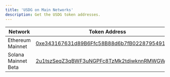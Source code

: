 ```yaml
---
title: 'USDG on Main Networks'
description: Get the USDG token addresses.
---
```




<MainnetWarning />

| Network | Token Address |
| --- | --- |
| Ethereum Mainnet | [0xe343167631d89B6Ffc58B88d6b7fB0228795491D](https://etherscan.io/address/0xe343167631d89B6Ffc58B88d6b7fB0228795491D) |
| Solana Mainnet Beta | [2u1tszSeqZ3qBWF3uNGPFc8TzMk2tdiwknnRMWGWjGWH](https://solscan.io/token/2u1tszSeqZ3qBWF3uNGPFc8TzMk2tdiwknnRMWGWjGWH) |
